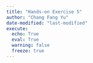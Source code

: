 ```yaml
---
title: "Hands-on Exercise 5"
author: "Chang Fang Yu"
date-modified: "last-modified"
execute:
  echo: True
  eval: True
  warning: false
  freeze: true
---
```

